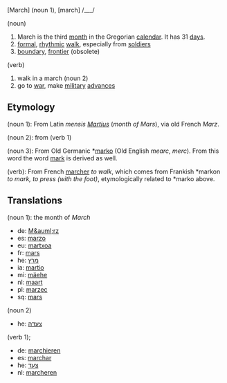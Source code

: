 [March] (noun 1), [march] /___/

(noun)

#March is the third [[month]] in the Gregorian [[calendar]]. It has 31 [[day]]s.
#[[formal]], [[rhythmic]] [[walk]], especially from [[soldier]]s
#[[boundary]], [[frontier]] (obsolete)

(verb)

#walk in a march (noun 2)
#go to [[war]], make [[military]] [[advance]]s

==Etymology==
(noun 1): From Latin ''mensis [[Martius]]'' (''month of Mars''), via old French ''Marz''.

(noun 2): from (verb 1)

(noun 3): From Old Germanic *[[marko]] (Old English ''mearc'', ''merc''). From this word the word [[mark]] is derived as well.

(verb): From French [[marcher]] ''to walk'', which comes from Frankish *markon ''to mark, to press (with the foot)'', etymologically related to *marko above.

==Translations==
(noun 1): the month of ''March''
*de: [[M&auml;rz]]
*es: [[marzo]]
*eu: [[martxoa]]
*fr: [[mars]]
*he: [[מרץ]]
*ia: [[martio]]
*mi: [[mäehe]]
*nl: [[maart]]
*pl: [[marzec]]
*sq: [[mars]]

(noun 2)
*he: [[צעדה]]

(verb 1);
*de: [[marchieren]]
*es: [[marchar]]
*he: [[צעד]]
*nl: [[marcheren]]